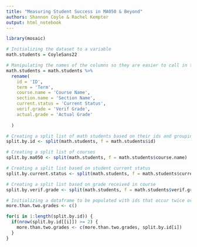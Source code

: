 ```yaml
---
title: "Measuring Student Success in MA050 & Beyond"
authors: Shannon Coyle & Rachel Kempter
output: html_notebook
---
```


```r
library(mosaic)
```


```r
# Initializing the dataset to a variable
math.students = CoyleSans22
```

```r
# Manipulating the names of the columns so they are easier to call in the future
math.students = math.students %>% 
  rename(
    id = 'ID', 
    term = 'Term',
    course.name = 'Course Name',
    section.name = 'Section Name',
    current.status = 'Current Status',
    verif.grade = 'Verif Grade',
    actual.grade = 'Actual Grade'
    
  )
```

```r
# Creating a split list of math students based on their ids and grouping them together
split.by.id <- split(math.students, f = math.students$id)
```

```r
# Creating a split list of courses
split.by.ma050 <- split(math.students, f = math.students$course.name)
```

```r
# Creating a split list based on student current status
split.by.current.status <- split(math.students, f = math.students$current.status)
```

```r
# Creating a split list based on grade received in course
split.by.verif.grade <- split(math.students, f = math.students$verif.grade)
```

```r
# Initializing a dataframe to be populated with ids that occur twice or more
more.than.two.grades <- c()

for(i in 1:length(split.by.id)) {
  if(nrow(split.by.id[[i]]) >= 2) {
    more.than.two.grades <- c(more.than.two.grades, split.by.id[i])
  }
}
```


